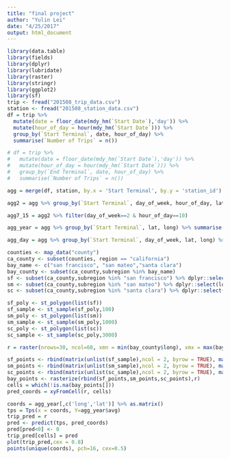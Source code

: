 ```yaml
---
title: "final project"
author: "Yulin Lei"
date: "4/25/2017"
output: html_document
---
```

```r
library(data.table)
library(fields)
library(dplyr)
library(lubridate)
library(raster)
library(stringr)
library(ggplot2)
library(sf)
trip <- fread("201508_trip_data.csv")
station <- fread("201508_station_data.csv")
df = trip %>%
  mutate(date = floor_date(mdy_hm(`Start Date`),'day')) %>%
  mutate(hour_of_day = hour(mdy_hm(`Start Date`))) %>%
  group_by(`Start Terminal`, date, hour_of_day) %>%
  summarise(`Number of Trips` = n())

# df = trip %>% 
#   mutate(date = floor_date(mdy_hm(`Start Date`),'day')) %>%
#   mutate(hour_of_day = hour(mdy_hm(`Start Date`))) %>%
#   group_by(`End Terminal`, date, hour_of_day) %>%
#   summarise(`Number of Trips` = n())

agg = merge(df, station, by.x = 'Start Terminal', by.y = 'station_id') %>% mutate(day_of_week = wday(date))

agg2 = agg %>% group_by(`Start Terminal`, day_of_week, hour_of_day, lat, long) %>% summarise(avg = mean(`Number of Trips`))

agg7_15 = agg2 %>% filter(day_of_week==2 & hour_of_day==10)

agg_year = agg %>% group_by(`Start Terminal`, lat, long) %>% summarise(avg = sum(`Number of Trips`))

agg_day = agg %>% group_by(`Start Terminal`, day_of_week, lat, long) %>% summarise(total = sum(`Number of Trips`)) %>% group_by(`Start Terminal`, lat, long) %>% summarise(avg = mean(total))

counties <- map_data("county")
ca_county <- subset(counties, region == "california")
bay_name <- c("san francisco", "san mateo","santa clara")
bay_county <- subset(ca_county,subregion %in% bay_name)
sf <- subset(ca_county,subregion %in% "san francisco") %>% dplyr::select(long, lat) %>% as.matrix()
sm <- subset(ca_county,subregion %in% "san mateo") %>% dplyr::select(long, lat) %>% as.matrix()
sc <- subset(ca_county,subregion %in% "santa clara") %>% dplyr::select(long, lat) %>% as.matrix()

sf_poly <- st_polygon(list(sf))
sf_sample <- st_sample(sf_poly,100)
sm_poly <- st_polygon(list(sm))
sm_sample <- st_sample(sm_poly,1000)
sc_poly <- st_polygon(list(sc))
sc_sample <- st_sample(sc_poly,3000)

r = raster(nrows=30, ncol=60, xmn = min(bay_county$long), xmx = max(bay_county$long),ymn = min(bay_county$lat), ymx = max(bay_county$lat))

sf_points <- rbind(matrix(unlist(sf_sample),ncol = 2, byrow = TRUE), matrix(unlist(sf_poly),ncol = 2, byrow = TRUE))
sm_points <- rbind(matrix(unlist(sm_sample),ncol = 2, byrow = TRUE), matrix(unlist(sm_poly),ncol = 2, byrow = TRUE))
sc_points <- rbind(matrix(unlist(sc_sample),ncol = 2, byrow = TRUE), matrix(unlist(sc_poly),ncol = 2, byrow = TRUE))
bay_points <- rasterize(rbind(sf_points,sm_points,sc_points),r)
cells = which(!is.na(bay_points[]))
pred_coords = xyFromCell(r, cells)

coords = agg_year[,c('long','lat')] %>% as.matrix()
tps = Tps(x = coords, Y=agg_year$avg)
trip_pred = r
pred <- predict(tps, pred_coords)
pred[pred<0] <- 0
trip_pred[cells] = pred
plot(trip_pred,cex = 0.8)
points(unique(coords), pch=16, cex=0.5)

```